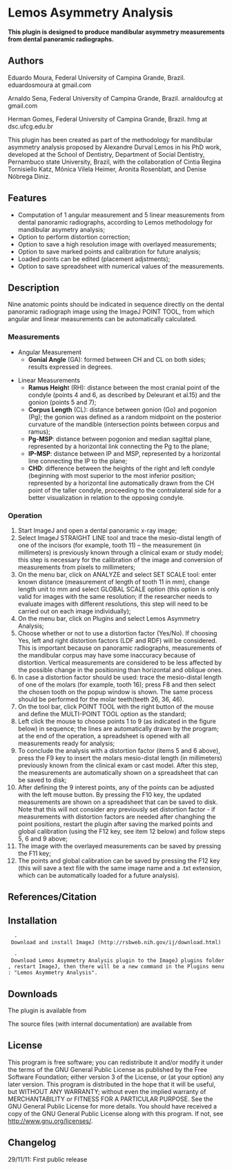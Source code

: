 = Lemos Asymmetry Analysis =
'''This plugin is designed to produce mandibular asymmetry measurements from dental panoramic radiographs.'''

== Authors ==
Eduardo Moura, Federal University of Campina Grande, Brazil. eduardosmoura at gmail.com

Arnaldo Sena, Federal University of Campina Grande, Brazil. arnaldoufcg at gmail.com

Herman Gomes, Federal University of Campina Grande, Brazil. hmg at dsc.ufcg.edu.br

This plugin has been created as part of the methodology for mandibular asymmetry analysis proposed by Alexandre Durval Lemos in his PhD work, developed at the School of Dentistry, Department of Social Dentistry, Pernambuco state University, Brazil, with the collaboration of Cintia Regina Tornisiello Katz, Mônica Vilela Heimer, Aronita Rosenblatt, and Denise Nóbrega Diniz.

== Features ==
* Computation of 1 angular measurement and 5 linear measurements from dental panoramic radiographs, according to Lemos methodology for mandibular asymetry analysis;
* Option to perform distortion correction;
* Option to save a high resolution image with overlayed measurements;
* Option to save marked points and calibration for future analysis;
* Loaded points can be edited (placement adjstments);
* Option to save spreadsheet with numerical values of the measurements.

== Description ==
Nine anatomic points should be indicated in sequence directly on the dental panoramic radiograph image using the ImageJ POINT TOOL, from which angular and linear measurements can be automatically calculated.

=== Measurements ===

* Angular Measurement
** '''Gonial Angle''' (GA): formed between CH and CL on both sides; results expressed in degrees.

* Linear Measurements
** '''Ramus Heigh'''t (RH): distance between the most cranial point of the condyle (points 4 and 6, as described by Deleurant et al.15) and the gonion (points 5 and 7);
** '''Corpus Length''' (CL): distance between gonion (Go) and pogonion (Pg); the gonion was defined as a random midpoint on the posterior curvature of the mandible (intersection points between corpus and ramus);
** '''Pg-MSP''': distance between pogonion and median sagittal plane, represented by a horizontal link connecting the Pg to the plane;
** '''IP-MSP''': distance between IP and MSP, represented by a horizontal line connecting the IP to the plane;
** '''CHD''': difference between the heights of the right and left condyle (beginning with most superior to the most inferior position; represented by a horizontal line automatically drawn from the CH point of the taller condyle, proceeding to the contralateral side for a better visualization in relation to the opposing condyle.

=== Operation ===
# Start ImageJ and open a dental panoramic x-ray image;
# Select ImageJ STRAIGHT LINE tool and trace the mesio-distal length of one of the incisors (for example, tooth 11) – the measurement (in millimeters) is previously known through a clinical exam or study model; this step is necessary for the calibration of the image and conversion of measurements from pixels to millimeters; 
# On the menu bar, click on ANALYZE and select SET SCALE tool: enter known distance (measurement of length of tooth 11 in mm), change length unit to mm and select GLOBAL SCALE option (this option is only valid for images with the same resolution; if the researcher needs to evaluate images with different resolutions, this step will need to be carried out on each image individually); 
# On the menu bar, click on Plugins and select Lemos Asymmetry Analysis;
# Choose whether or not to use a distortion factor (Yes/No). If choosing Yes, left and right distortion factors (LDF and RDF) will be considered. This is important because on panoramic radiographs, measurements of the mandibular corpus may have some inaccuracy because of distortion. Vertical measurements are considered to be less affected by the possible change in the positioning than horizontal and oblique ones.
# In case a distortion factor should be used: trace the mesio-distal length of one of the molars (for example, tooth 16); press F8 and then select the chosen tooth on the popup window is shown. The same process should be performed for the molar teeth(teeth 26, 36, 46).    
# On the tool bar, click POINT TOOL with the right button of the mouse and define the MULTI-POINT TOOL option as the standard;
# Left click the mouse to choose points 1 to 9 (as indicated in the figure below) in sequence; the lines are automatically drawn by the program; at the end of the operation, a spreadsheet is opened with all measurements ready for analysis;
# To conclude the analysis with a distortion factor (items 5 and 6 above), press the F9 key to insert the molars mesio-distal length (in millimeters) previously known from the clinical exam or cast model. After this step, the measurements are automatically shown on a spreadsheet that can be saved to disk;
# After defining the 9 interest points, any of the points can be adjusted with the left mouse button. By pressing the F10 key, the updated measurements are shown on a spreadsheet that can be saved to disk. Note that this will not consider any previously set distortion factor - if measurements with distortion factors are needed after changhing the point positions, restart the plugin after saving the marked points and global calibration (using the F12 key, see item 12 below) and follow steps 5, 6 and 9 above;
# The image with the overlayed measurements can be saved by pressing the F11 key;
# The points and global calibration can be saved by pressing the F12 key (this will save a text file with the same image name and a .txt extension, which can be automatically loaded for a future analysis).

{{plugin:analysis:lemos_asymetry_analysis:sample2.jpg?600}}


== References/Citation ==

== Installation ==
   - Download and install ImageJ (http://rsbweb.nih.gov/ij/download.html)

   - Download Lemos Asymmetry Analysis plugin to the ImageJ plugins folder, restart ImageJ, then there will be a new command in the Plugins menu: "Lemos Asymmetry Analysis".

== Downloads ==

The plugin is available from {{:plugin:analysis:lemos_asymetry_analysis:lemos_asymmetry_analysis2.jar|here}} 

The source files (with internal documentation) are available from {{:plugin:analysis:lemos_asymetry_analysis:lemos_asymmetry_analysis2.zip|here}} 


== License ==
This program is free software; you can redistribute it and/or modify it under the terms of the GNU General Public License as published by the Free Software Foundation; either version 3 of the License, or (at your option) any later version. This program is distributed in the hope that it will be useful, but WITHOUT ANY WARRANTY; without even the implied warranty of MERCHANTABILITY or FITNESS FOR A PARTICULAR PURPOSE. See the GNU General Public License for more details. You should have received a copy of the GNU General Public License along with this program. If not, see [[http://www.gnu.org/licenses/|http://www.gnu.org/licenses/]].

== Changelog ==
29/11/11: First public release

